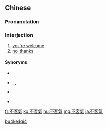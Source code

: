 {{also|不客气}}
==Chinese==
{{phrasebook|zh}}
{{zh-forms|s=不客气|type=12|lit=don't be (so) polite}}

===Pronunciation===
{{zh-pron
|m=不 kèqi
|c=bat1 haak3 hei3
|cat=intj
}}

===Interjection===
{{zh-interj}}

# [[you're welcome]]
# [[no, thanks]]

====Synonyms====
* {{zh-l|別客氣}}
* {{qualifier|Min Nan}} {{zh-l|免客氣|bián kheh-khì}}, {{zh-l|毋免客氣|m̄-bián kheh-khì}}, {{zh-l|莫客氣|mài kheh-khì}}
* {{qualifier|Cantonese}} {{zh-l|唔使客氣|m4 sai2 haak3 hei3}}
* {{qualifier|Wu}} {{zh-l|勿要客氣}}

[[Category:Chinese phrasebook|bu4ke4qi4]]

[[fr:不客氣]]
[[ko:不客氣]]
[[hu:不客氣]]
[[mg:不客氣]]
[[ja:不客氣]]